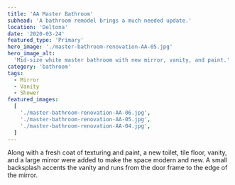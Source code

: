 ```yaml
---
title: 'AA Master Bathroom'
subhead: 'A bathroom remodel brings a much needed update.'
location: 'Deltona'
date: '2020-03-24'
featured_type: 'Primary'
hero_image: './master-bathroom-renovation-AA-05.jpg'
hero_image_alt:
  'Mid-size white master bathroom with new mirror, vanity, and paint.'
category: 'bathroom'
tags:
  - Mirror
  - Vanity
  - Shower
featured_images:
  [
    './master-bathroom-renovation-AA-06.jpg',
    './master-bathroom-renovation-AA-05.jpg',
    './master-bathroom-renovation-AA-04.jpg',
  ]
---
```


Along with a fresh coat of texturing and paint, a new toilet, tile floor,
vanity, and a large mirror were added to make the space modern and new. A small
backsplash accents the vanity and runs from the door frame to the edge of the
mirror.

